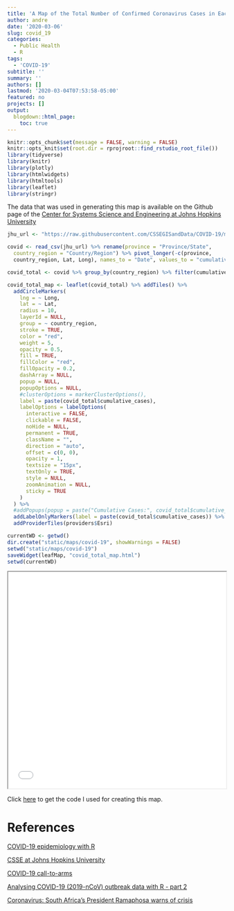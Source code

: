 ```yaml
---
title: 'A Map of the Total Number of Confirmed Coronavirus Cases in Each Country or Region'
author: andre
date: '2020-03-06'
slug: covid_19
categories:
  - Public Health
  - R
tags:
  - 'COVID-19'
subtitle: ''
summary: ''
authors: []
lastmod: '2020-03-04T07:53:58-05:00'
featured: no
projects: []
output:
  blogdown::html_page:
    toc: true
---
```


```r
knitr::opts_chunk$set(message = FALSE, warning = FALSE)
knitr::opts_knit$set(root.dir = rprojroot::find_rstudio_root_file())
library(tidyverse)
library(knitr)
library(plotly)
library(htmlwidgets)
library(htmltools)
library(leaflet)
library(stringr)
```

The data that was used in generating this map is available on the Github page of the [Center for Systems Science and Engineering at Johns Hopkins University](https://github.com/CSSEGISandData)

```r
jhu_url <- "https://raw.githubusercontent.com/CSSEGISandData/COVID-19/master/csse_covid_19_data/csse_covid_19_time_series/time_series_19-covid-Confirmed.csv"

covid <- read_csv(jhu_url) %>% rename(province = "Province/State", 
  country_region = "Country/Region") %>% pivot_longer(-c(province, 
  country_region, Lat, Long), names_to = "Date", values_to = "cumulative_cases")

covid_total <- covid %>% group_by(country_region) %>% filter(cumulative_cases == max(cumulative_cases)) %>% slice(1)

covid_total_map <- leaflet(covid_total) %>% addTiles() %>%
  addCircleMarkers(
    lng = ~ Long,
    lat = ~ Lat,
    radius = 10,
    layerId = NULL,
    group = ~ country_region,
    stroke = TRUE,
    color = "red",
    weight = 5,
    opacity = 0.5,
    fill = TRUE,
    fillColor = "red",
    fillOpacity = 0.2,
    dashArray = NULL,
    popup = NULL,
    popupOptions = NULL,
    #clusterOptions = markerClusterOptions(),
    label = paste(covid_total$cumulative_cases),
    labelOptions = labelOptions(
      interactive = FALSE,
      clickable = FALSE,
      noHide = NULL,
      permanent = TRUE,
      className = "",
      direction = "auto",
      offset = c(0, 0),
      opacity = 1,
      textsize = "15px",
      textOnly = TRUE,
      style = NULL,
      zoomAnimation = NULL,
      sticky = TRUE
    )
  ) %>%
  #addPopups(popup = paste("Cumulative Cases:", covid_total$cumulative_cases)) %>%
  addLabelOnlyMarkers(label = paste(covid_total$cumulative_cases)) %>%
  addProviderTiles(providers$Esri)

currentWD <- getwd()
dir.create("static/maps/covid-19", showWarnings = FALSE)
setwd("static/maps/covid-19")
saveWidget(leafMap, "covid_total_map.html")
setwd(currentWD)
```

<iframe seamless src="/maps/covid-19/covid_total_map.html" width="100%" height="500"></iframe>

Click [here](https://github.com/drevanzyl/blog/tree/master/content/post/covid-19) to get the code I used for creating this map.

# References

[COVID-19 epidemiology with R](https://rviews.rstudio.com/2020/03/05/covid-19-epidemiology-with-r/)

[CSSE at Johns Hopkins University](https://github.com/CSSEGISandData)

[COVID-19 call-to-arms](https://timchurches.github.io/blog/posts/2020-03-06-covid-19-call-to-arms/)

[Analysing COVID-19 (2019-nCoV) outbreak data with R - part 2](https://timchurches.github.io/blog/posts/2020-03-01-analysing-covid-19-2019-ncov-outbreak-data-with-r-part-2/)

[Coronavirus: South Africa's President Ramaphosa warns of crisis](https://www.bbc.com/news/world-africa-51752974)

